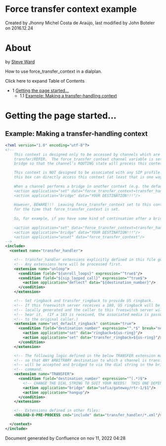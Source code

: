 
# Force transfer context example 

 Created by  Jhonny Michel Costa de Araújo, last modified by  John Boteler on 2016.12.24

# About

by [Steve Ward](https://freeswitch.org/confluence/display/~sward)

How to use force\_transfer\_context in a dialplan.

Click here to expand Table of Contents

* 1 [Getting the page started...](#getting-the-page-started)  
   * 1.1 [Example: Making a transfer-handling context](#example-making-a-transfer-handling-context)

# Getting the page started...

## Example: Making a transfer-handling context

```xml
<?xml version="1.0" encoding="utf-8"?>
<!--
    This context is designed only to be accessed by channels which are bridged and receive a
    transfer/REFER.  The force_transfer_context channel variable is set prior to executing a
    bridge so that the channel's ROUTING state will process this context for handling a transfer/REFER.

    This context is NOT designed to be associated with any SIP profile.  If that is maintained, no call sent to
    this box can directly access this context (at least that is one way to implement this).
    
    When a channel performs a bridge in another context (e.g. the default context), do your bridge something like this:
    <action application="set" data="force_transfer_context=transfer_handler"/>
    <action application="bridge" data="YOUR DESTINATION!!!"/>
    
    However, BEWARE!!!  Leaving force_transfer_context set to this context will affect ANY transfer of a channel
    for the time that force_transfer_context is set.
    
    So, for example, if you have some kind of continuation after a bridge, you may want to do something like:
    
    <action application="set" data="force_transfer_context=transfer_handler"/>
    <action application="bridge" data="YOUR DESTINATION!!!"/>
    <action application="unset" data="force_transfer_context"/>
--> 
<include>
  <context name="transfer_handler">

    <!-- transfer_handler extensions explicitly defined in this file go here.  -->
    <!-- Any extensions here will be processed first.                          -->
    <extension name="unloop">
      <condition field="${unroll_loops}" expression="^true$"/>
      <condition field="${sip_looped_call}" expression="^true$">
        <action application="deflect" data="${destination_number}"/>
      </condition>
    </extension>

    <!-- Set ringback and transfer_ringback to provide US ringback.      -->
    <!-- If this freeswitch server receives a 180, US ringback will be   -->
    <!-- locally generated and the caller to this freeswitch server will -->
    <!-- hear it.  (If a 183 is received, the associated media is passed -->
    <!-- to the original caller.)                                        -->
    <extension name="set_default_ringback" continue="true">
      <condition field="destination_number" expression="^.*$" break="never">
        <action application="set" data="ringback=${us-ring}"/>
        <action application="set" data="transfer_ringback=${us-ring}"/>
      </condition>
    </extension>

    <!-- The following logic defined in the below TRANSFER extension makes it -->
    <!-- so that ANY ARBITRARY destination to which a channel is transferred  -->
    <!-- will be accepted and bridged to via the dial string in the bridge    -->
    <!-- command.                                                             -->
    <extension name="TRANSFER">
      <condition field="destination_number" expression="^(.*)$">
        <!-- CHANGE THE DIAL STRING TO SUIT YOUR NEEDS!  THIS ONE DEPENDS ON A GATEWAY DEFINED AS 'rtr-1' -->
        <action application="bridge" data="sofia/gateway/rtr-1/$1"/>
        <action application="hangup"/>
      </condition>
    </extension>

    <!-- Extensions defined in other files:                                    -->
    <NOLOAD-X-PRE-PROCESS cmd="include" data="transfer_handler/*.xml"/>

  </context>
</include>  


```

Document generated by Confluence on nov 11, 2022 04:28
